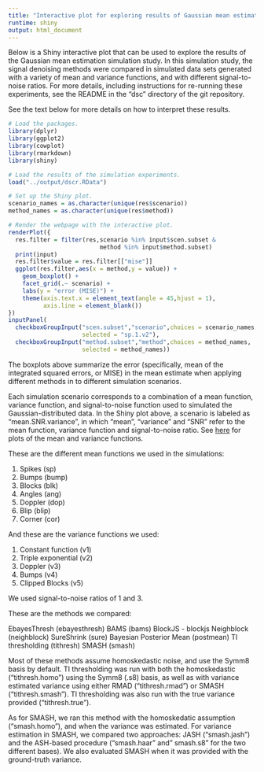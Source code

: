 ```yaml
---
title: "Interactive plot for exploring results of Gaussian mean estimation experiments"
runtime: shiny
output: html_document
---
```


Below is a Shiny interactive plot that can be used to explore the
results of the Gaussian mean estimation simulation study. In this
simulation study, the signal denoising methods were compared in
simulated data sets generated with a variety of mean and variance
functions, and with different signal-to-noise ratios. For more
details, including instructions for re-running these experiments, see
the README in the "dsc" directory of the git repository.

See the text below for more details on how to interpret these results.

```r
# Load the packages.
library(dplyr)
library(ggplot2)
library(cowplot)
library(rmarkdown)
library(shiny)

# Load the results of the simulation experiments.
load("../output/dscr.RData")

# Set up the Shiny plot.
scenario_names = as.character(unique(res$scenario))
method_names = as.character(unique(res$method))

# Render the webpage with the interactive plot.
renderPlot({
  res.filter = filter(res,scenario %in% input$scen.subset &
                          method %in% input$method.subset)
  print(input)
  res.filter$value = res.filter[["mise"]]
  ggplot(res.filter,aes(x = method,y = value)) +
    geom_boxplot() +
    facet_grid(.~ scenario) +
    labs(y = "error (MISE)") +
    theme(axis.text.x = element_text(angle = 45,hjust = 1),
	      axis.line = element_blank())
})
inputPanel(
  checkboxGroupInput("scen.subset","scenario",choices = scenario_names,
                     selected = "sp.1.v2"),
  checkboxGroupInput("method.subset","method",choices = method_names,
                     selected = method_names))
```

The boxplots above summarize the error (specifically, mean of the
integrated squared errors, or MISE) in the mean estimate when applying
different methods in to different simulation scenarios.

Each simulation scenario corresponds to a combination of a mean
function, variance function, and signal-to-noise function used to
simulated the Gaussian-distributed data. In the Shiny plot above, a
scenario is labeled as "mean.SNR.variance", in which "mean",
"variance" and "SNR" refer to the mean function, variance function and
signal-to-noise ratio. See [here](gaussian_signal.html) for plots of
the mean and variance functions.

These are the different mean functions we used in the simulations:

1. Spikes (sp)
2. Bumps (bump)
3. Blocks (blk)
4. Angles (ang)
5. Doppler (dop)
6. Blip (blip)
7. Corner (cor)

And these are the variance functions we used:

1. Constant function (v1)
2. Triple exponential (v2)
3. Doppler (v3)
4. Bumps (v4)
5. Clipped Blocks (v5)

We used signal-to-noise ratios of 1 and 3.

These are the methods we compared:

EbayesThresh (ebayesthresh)
BAMS (bams)
BlockJS - blockjs 
Neighblock (neighblock)
SureShrink (sure)
Bayesian Posterior Mean (postmean)
TI thresholding (tithresh)
SMASH (smash)

Most of  these methods assume homoskedastic noise, and use the
Symm8 basis by default. TI thresholding was run with both the
homoskedastic ("tithresh.homo") using the Symm8 (.s8) basis, as well as
with variance estimated variance using either RMAD ("tithresh.rmad") or SMASH
("tithresh.smash"). TI thresholding was also run with the true
variance provided ("tithresh.true").

As for SMASH, we ran this method with the homoskedatic assumption
("smash.homo"), and when the variance was estimated. For variance
estimation in SMASH, we compared two approaches: JASH ("smash.jash")
and the ASH-based procedure ("smash.haar" and" smash.s8" for the two
different bases). We also evaluated SMASH when it was provided with
the ground-truth variance.
